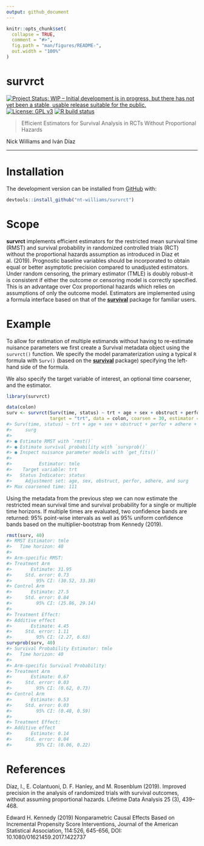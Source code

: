 ```yaml
---
output: github_document
---
```


<!-- README.md is generated from README.Rmd. Please edit that file -->

```r
knitr::opts_chunk$set(
  collapse = TRUE,
  comment = "#>",
  fig.path = "man/figures/README-",
  out.width = "100%"
)
```

# survrct

<!-- badges: start -->
[![Project Status: WIP – Initial development is in progress, but there has not yet been a stable, usable release suitable for the public.](https://www.repostatus.org/badges/latest/wip.svg)](https://www.repostatus.org/#wip)
[![License: GPL v3](https://img.shields.io/badge/License-GPLv3-blue.svg)](https://www.gnu.org/licenses/gpl-3.0)
[![R build status](https://github.com/nt-williams/rctSurv/workflows/R-CMD-check/badge.svg)](https://github.com/nt-williams/rctSurv/actions)
<!-- badges: end -->

> Efficient Estimators for Survival Analysis in RCTs Without Proportional Hazards

Nick Williams and Iván Díaz

---

# Installation

The development version can be installed from [GitHub](https://github.com) with:

```r
devtools::install_github("nt-williams/survrct")
```

# Scope

**survrct** implements efficient estimators for the restricted mean survival time (RMST) and survival probability in randomized controlled trials (RCT) without the proportional hazards assumption as introduced in Diaz et al. (2019). Prognostic baseline variables should be incorporated to obtain equal or better asymptotic precision compared to unadjusted estimators. Under random censoring, the primary estimator (TMLE) is doubly robust--it is consistent if either the outcome or censoring model is correctly specified. This is an advantage over Cox proportional hazards which relies on assumptions of only the outcome model. Estimators are implemented using a formula interface based on that of the [**survival**](https://CRAN.R-project.org/package=survival) package for familiar users.

# Example

To allow for estimation of multiple estimands without having to re-estimate nuisance parameters we first create a Survival metadata object using the `survrct()` function. We specify the model paramaterization using a typical `R` formula with `Surv()` (based on the [**survival**](https://CRAN.R-project.org/package=survival) package) specifying the left-hand side of the formula. 

We also specify the target variable of interest, an optional time coarsener, and the estimator.

```r
library(survrct)

data(colon)
surv <- survrct(Surv(time, status) ~ trt + age + sex + obstruct + perfor + adhere + surg,
                target = "trt", data = colon, coarsen = 30, estimator = "tmle")
#> Surv(time, status) ~ trt + age + sex + obstruct + perfor + adhere + 
#>     surg
#> 
#> ● Estimate RMST with `rmst()`
#> ● Estimate survival probability with `survprob()`
#> ● Inspect nuisance parameter models with `get_fits()`
#> 
#>          Estimator: tmle
#>    Target variable: trt
#>   Status Indicator: status
#>     Adjustment set: age, sex, obstruct, perfor, adhere, and surg
#> Max coarsened time: 111
```

Using the metadata from the previous step we can now estimate the restricted mean survival time and survival probability for a single or multiple time horizons. If multiple times are evaluated, two confidence bands are returned: 95% point-wise intervals as well as 95% uniform confidence bands based on the multiplier-bootstrap from Kennedy (2019).

```r
rmst(surv, 40)
#> RMST Estimator: tmle
#>   Time horizon: 40
#> 
#> Arm-specific RMST:
#> Treatment Arm
#>       Estimate: 31.95
#>     Std. error: 0.73
#>         95% CI: (30.52, 33.38)
#> Control Arm
#>       Estimate: 27.5
#>     Std. error: 0.84
#>         95% CI: (25.86, 29.14)
#> 
#> Treatment Effect:
#> Additive effect
#>       Estimate: 4.45
#>     Std. error: 1.11
#>         95% CI: (2.27, 6.63)
survprob(surv, 40)
#> Survival Probability Estimator: tmle
#>   Time horizon: 40
#> 
#> Arm-specific Survival Probability:
#> Treatment Arm
#>       Estimate: 0.67
#>     Std. error: 0.03
#>         95% CI: (0.62, 0.73)
#> Control Arm
#>       Estimate: 0.53
#>     Std. error: 0.03
#>         95% CI: (0.48, 0.59)
#> 
#> Treatment Effect:
#> Additive effect
#>       Estimate: 0.14
#>     Std. error: 0.04
#>         95% CI: (0.06, 0.22)
```

# References

Díaz, I., E. Colantuoni, D. F. Hanley, and M. Rosenblum (2019). Improved precision in
the analysis of randomized trials with survival outcomes, without assuming proportional
hazards. Lifetime Data Analysis 25 (3), 439–468.

Edward H. Kennedy (2019) Nonparametric Causal Effects Based on Incremental Propensity Score Interventions, Journal of the American Statistical Association, 114:526, 645-656, DOI: 10.1080/01621459.2017.1422737
